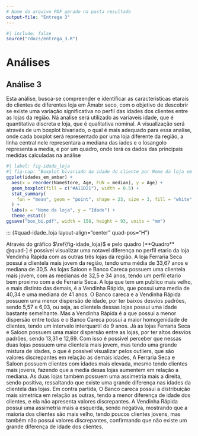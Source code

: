 ```yaml
---
# Nome do arquivo PDF gerado na pasta resultado
output-file: "Entrega 3"
---
```


```r
#| include: false
source("rdocs/entrega_3.R")
```





# Análises

## Análise 3

Esta análise, busca-se compreender e identificar as caracteristicas etarais do clientes de diferentes loja em Âmabr seco, com o objetivo de descobrir se existe uma variação significativa no perfil das idades dos clientes entre as lojas da região. Ná analise será utilizado as variaveis idade, que é quantitativa discreta e loja, que é qualitativa nominal. A visualização será através de um boxplot bivariado, o qual é mais adequado para essa analise, onde cada boxplot será representado por uma loja diferente da região, a linha central nele representara a mediana das iades e o losangolo representa a media, e por um quadro, onde terá os dados das principais medidas calculadas na análise


```r
#| label: fig-idade_loja
#| fig-cap: "Boxplot bivariado da idade do cliente por Nome da loja em Ambar Seco"
ggplot(idades_em_ambar) +
  aes(x = reorder(NameStore, Age, FUN = median), y = Age) +
  geom_boxplot(fill = c("#A11D21"), width = 0.5) +
  stat_summary(
    fun = "mean", geom = "point", shape = 23, size = 3, fill = "white"
  ) +
  labs(x = "Nome da loja", y = "Idade") +
  theme_estat()
ggsave("box_bi.pdf", width = 158, height = 93, units = "mm")


```


::: {#quad-idade_loja layout-align="center" quad-pos="H"}
```{=latex}



```

Através do gráfico $\ref{fig-idade_loja}$ e pelo quadro [**Quadro** @quad-] é possivel visualizar uma notavel diferença no perfil etario da loja Vendinha Rápida com as outras três lojas da região. A loja Ferraria Seca possui a clientela mais jovem da região, tendo uma média de 33,67 anos e mediana de 30,5. As lojas Saloon e Banco Careca possuem uma clientela mais jovem, com as medianas de 32,5 e 34 anos, tendo um perfil etario bem proximo com a de Ferraria Seca. A loja que tem um publico mais velho, e mais distinto das demais, é a Vendinha Rápida, que possui uma media de 40,34 e uma mediana de 41 anos. 
O Banco careca e a Vendinha Rápida possuem uma menor dispersão de idade, por ter baixos desvios padrões, sendo 5,57 e 6,03, ou seja, as clientela dessas lojas possui uma idade bastante semelhante. Mas a Vendinha Rápida é a que possui a menor dispersão entre todas e o Banco Careca possui a maior homogenidade de clientes, tendo um intervalo interquartil de 9 anos. Já as lojas Ferraria Seca e Saloon possuem uma maior dispersão entre as lojas, por ter altos desvios padrões, sendo 13,31 e 12,69. Com isso é possivel perceber que nessas duas lojas possuem uma clientela mais jovem, mas tendo uma grande mistura de idades, o que é possivel visualizar pelos outliers, que são valores discrepantes em relação as demais idades, A Ferraria Seca e Saloon possuem clientes com idades mais elevada, mesmo tendo clientes mais jovens, fazendo que a media desas lojas aumentem em relação a mediana. As duas lojas também possuem uma assimetria mais a direita, sendo positiva, ressaltando que existe uma grande diferença nas idades da clientela das lojas. Em contra partida, O Banco careca possui a distribuição mais simetrica em relação as outras, tendo a menor diferença de idade dos clientes, e ela não apresenta valores discrepantes. A Vendinha Rápida possui uma assimetria mais a esquerda, sendo negativa, mostrando que a maioria dos clientes são mais velho, tendo poucos clientes jovens, mas também não possui valores discrepantes, confirmando que não existe um grande diferença de idade dos clientes.







